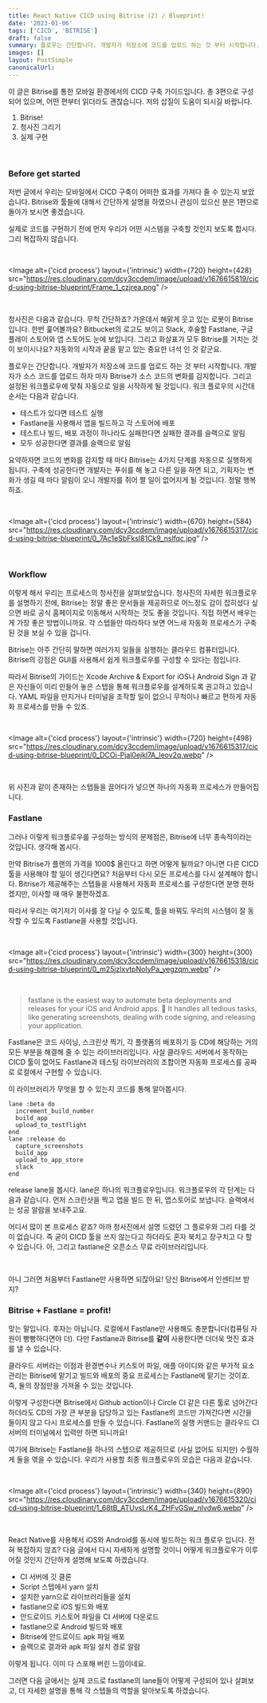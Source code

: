 ```yaml
---
title: React Native CICD using Bitrise (2) / Blueprint!
date: '2023-01-06'
tags: ['CICD', 'BITRISE']
draft: false
summary: 플로우는 간단합니다. 개발자가 저장소에 코드를 업로드 하는 것 부터 시작합니다. 개발자가 소스 코드를 업로드 하자 마자 Bitrise가 소스 코드의 변화를 감지합니다. 그리고 설정된 워크플로우에 맞춰 자동으로 일을 시작하게 될 것입니다. 워크 플로우의 시간대 순서는 다음과 같습니다.
images: []
layout: PostSimple
canonicalUrl:
---
```


이 글은 Bitrise를 통한 모바일 환경에서의 CICD 구축 가이드입니다. 총 3편으로 구성되어 있으며, 어떤 편부터 읽더라도 괜찮습니다. 저의 삽질이 도움이 되시길 바랍니다.

1. Bitrise!
2. 청사진 그리기
3. 실제 구현

<br />

### Before get started

저번 글에서 우리는 모바일에서 CICD 구축이 어떠한 효과를 가져다 줄 수 있는지 보았습니다. Bitrise와 툴들에 대해서 간단하게 설명을 하였으니 관심이 있으신 분은 1편으로 돌아가 보시면 좋겠습니다.

실제로 코드를 구현하기 전에 먼저 우리가 어떤 시스템을 구축할 것인지 보도록 합시다. 그리 복잡하지 않습니다.

<br />

<Image
  alt={'cicd process'}
  layout={'intrinsic'}
  width={720}
  height={428}
  src="https://res.cloudinary.com/dcy3ccdem/image/upload/v1676615819/cicd-using-bitrise-blueprint/Frame_1_czjrea.png"
/>

<br />

청사진은 다음과 같습니다. 무척 간단하죠? 가운데서 해맑게 웃고 있는 로봇이 Bitrise입니다. 한번 훑어볼까요? Bitbucket의 로고도 보이고 Slack, 후술할 Fastlane, 구글 플레이 스토어와 앱 스토어도 눈에 보입니다. 그리고 화살표가 모두 Bitrise를 거치는 것이 보이시나요? 자동화의 시작과 끝을 맡고 있는 중요한 녀석 인 것 같군요.

플로우는 간단합니다. 개발자가 저장소에 코드를 업로드 하는 것 부터 시작합니다. 개발자가 소스 코드를 업로드 하자 마자 Bitrise가 소스 코드의 변화를 감지합니다. 그리고 설정된 워크플로우에 맞춰 자동으로 일을 시작하게 될 것입니다. 워크 플로우의 시간대 순서는 다음과 같습니다.

- 테스트가 있다면 테스트 실행
- Fastlane을 사용해서 앱을 빌드하고 각 스토어에 배포
- 테스트나 빌드, 배포 과정이 하나라도 실패한다면 실패한 결과를 슬랙으로 알림
- 모두 성공한다면 결과를 슬랙으로 알림

요약하자면 코드의 변화를 감지할 때 마다 Bitrise는 4가지 단계를 자동으로 실행하게 됩니다. 구축에 성공한다면 개발자는 푸쉬를 해 놓고 다른 일을 하면 되고, 기획자는 변화가 생길 때 마다 알림이 오니 개발자를 쥐어 짤 일이 없어지게 될 것입니다. 정말 행복하죠.

<br />

<Image
  alt={'cicd process'}
  layout={'intrinsic'}
  width={670}
  height={584}
  src="https://res.cloudinary.com/dcy3ccdem/image/upload/v1676615317/cicd-using-bitrise-blueprint/0_7Ac1eSbFksI81Ck9_nslfqc.jpg"
/>

<br />

### Workflow

이렇게 해서 우리는 프로세스의 청사진을 살펴보았습니다. 청사진의 자세한 워크플로우를 설명하기 전에, Bitrise는 정말 좋은 문서들을 제공하므로 어느정도 감이 잡히셨다 싶으면 바로 공식 홈페이지로 이동해서 시작하는 것도 좋을 것입니다. 직접 하면서 배우는게 가장 좋은 방법이니까요. 각 스텝들만 따라하다 보면 어느새 자동화 프로세스가 구축된 것을 보실 수 있을 겁니다.

Bitrise는 아주 간단히 말하면 여러가지 일들을 실행하는 클라우드 컴퓨터입니다. Bitrise의 강점은 GUI를 사용해서 쉽게 워크플로우를 구성할 수 있다는 점입니다.

따라서 Bitrise의 가이드는 Xcode Archive & Export for iOS나 Android Sign 과 같은 자신들이 미리 만들어 놓은 스텝을 통해 워크플로우를 설계하도록 권고하고 있습니다. YAML 파일을 만지거나 터미널을 조작할 일이 없으니 무척이나 빠르고 편하게 자동화 프로세스를 만들 수 있죠.

<br />

<Image
  alt={'cicd process'}
  layout={'intrinsic'}
  width={720}
  height={498}
  src="https://res.cloudinary.com/dcy3ccdem/image/upload/v1676615317/cicd-using-bitrise-blueprint/0_DCOi-Pjal0ejkl7A_leov2q.webp"
/>

<br />

위 사진과 같이 존재하는 스텝들을 끌어다가 넣으면 하나의 자동화 프로세스가 만들어집니다.

### Fastlane

그러나 이렇게 워크플로우를 구성하는 방식의 문제점은, Bitrise에 너무 종속적이라는 것입니다. 생각해 봅시다.

만약 Bitrise가 플랜의 가격을 1000$ 올린다고 하면 어떻게 될까요? 아니면 다른 CICD 툴을 사용해야 할 일이 생긴다면요? 처음부터 다시 모든 프로세스를 다시 설계해야 합니다. Bitrise가 제공해주는 스텝들을 사용해서 자동화 프로세스를 구성한다면 분명 편하겠지만, 이사할 때 매우 불편하겠죠.

따라서 우리는 여기저기 이사를 잘 다닐 수 있도록, 툴을 바꿔도 우리의 시스템이 잘 동작할 수 있도록 Fastlane을 사용할 것입니다.

<br />

<Image
  alt={'cicd process'}
  layout={'intrinsic'}
  width={300}
  height={300}
  src="https://res.cloudinary.com/dcy3ccdem/image/upload/v1676615318/cicd-using-bitrise-blueprint/0_m25jzlxvtpNoIyPa_yegzqm.webp"
/>

<br />

> fastlane is the easiest way to automate beta deployments and releases for your iOS and Android apps. 🚀 It handles all tedious tasks, like generating screenshots, dealing with code signing, and releasing your application.

Fastlane은 코드 사이닝, 스크린샷 찍기, 각 플랫폼의 배포하기 등 CD에 해당하는 거의 모든 부분을 해결해 줄 수 있는 라이브러리입니다. 사실 클라우드 서버에서 동작하는 CICD 툴이 없어도 Fastlane과 테스팅 라이브러리의 조합이면 자동화 프로세스를 공짜로 로컬에서 구현할 수 있습니다.

이 라이브러리가 무엇을 할 수 있는지 코드를 통해 알아봅시다.

```text
lane :beta do
  increment_build_number
  build_app
  upload_to_testflight
end
lane :release do
  capture_screenshots
  build_app
  upload_to_app_store
  slack
end
```

release lane을 봅시다. lane은 하나의 워크플로우입니다. 워크플로우의 각 단계는 다음과 같습니다. 먼저 스크린샷을 찍고 앱을 빌드 한 뒤, 앱스토어로 보냅니다. 슬랙에서는 성공 알람을 보내주고요.

어디서 많이 본 프로세스 같죠? 아까 청사진에서 설명 드렸던 그 플로우와 그리 다를 것이 없습니다. 즉 굳이 CICD 툴을 쓰지 않는다고 하더라도 혼자 북치고 장구치고 다 할 수 있습니다. 아, 그리고 fastlane은 오픈소스 무료 라이브러리입니다.

<br />

아니 그러면 처음부터 Fastlane만 사용하면 되잖아요! 당신 Bitrise에서 인센티브 받지?

### Bitrise + Fastlane = profit!

맞는 말입니다. 후자는 아닙니다. 로컬에서 Fastlane만 사용해도 충분합니다(컴퓨팅 자원이 빵빵하다면야 더). 다만 Fastlane과 Bitrise를 **같이** 사용한다면 더더욱 멋진 효과를 낼 수 있습니다.

클라우드 서버라는 이점과 환경변수나 키스토어 파일, 애플 아이디와 같은 부가적 요소 관리는 Bitrise에 맡기고 빌드와 배포의 중요 프로세스는 Fastlane에 맡기는 것이죠. 즉, 둘의 장점만을 가져올 수 있는 것입니다.

이렇게 구성한다면 Bitrise에서 Github action이나 Circle CI 같은 다른 툴로 넘어간다 하더라도 CD의 가장 큰 부분을 담당하고 있는 Fastlane의 코드만 가져간다면 시간을 들이지 않고 다시 프로세스를 만들 수 있습니다. Fastlane의 실행 커맨드는 클라우드 CI 서버의 터미널에서 입력만 하면 되니까요!

여기에 Bitrise는 Fastlane을 하나의 스텝으로 제공하므로 (사실 없어도 되지만) 수월하게 둘을 엮을 수 있습니다. 우리가 사용할 최종 워크플로우의 모습은 다음과 같습니다.

<br />

<Image
  alt={'cicd process'}
  layout={'intrinsic'}
  width={340}
  height={890}
  src="https://res.cloudinary.com/dcy3ccdem/image/upload/v1676615320/cicd-using-bitrise-blueprint/1_68tB_ATUvsLrK4_ZHFvGSw_nlvdw6.webp"
/>

<br />

React Native를 사용해서 iOS와 Android를 동시에 빌드하는 워크 플로우 입니다. 전혀 복잡하지 않죠? 다음 글에서 다시 자세하게 설명할 것이니 어떻게 워크플로우가 이루어질 것인지 간단하게 설명해 보도록 하겠습니다.

- CI 서버에 깃 클론
- Script 스텝에서 yarn 설치
- 설치한 yarn으로 라이브러리들을 설치
- fastlane으로 iOS 빌드와 배포
- 안드로이드 키스토어 파일을 CI 서버에 다운로드
- fastlane으로 Android 빌드와 배포
- Bitrise에 안드로이드 apk 파일 배포
- 슬랙으로 결과와 apk 파일 설치 경로 알람

이렇게 됩니다. 이미 다 스포해 버린 느낌이네요.

그러면 다음 글에서는 실제 코드로 fastlane의 lane들이 어떻게 구성되어 있나 살펴보고, 더 자세한 설명을 통해 각 스텝들의 역할을 알아보도록 하겠습니다.
